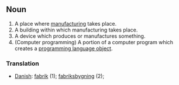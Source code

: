 ==Noun==
# A place where [[manufacture|manufacturing]] takes place.
# A building within which manufacturing takes place.
# A device which produces or manufactures something.
# (Computer programming) A portion of a computer program which creates a [[object-oriented programming|programming language object]].

===Translation===
*[[Danish]]: [[fabrik]] (1); [[fabriksbygning]] (2);